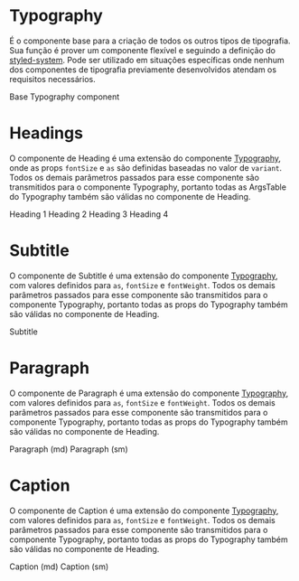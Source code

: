 

<Meta title='Data Display/Typography' />

# Typography

É o componente base para a criação de todos os outros tipos de tipografia. Sua função é prover um componente flexível e seguindo a definição do [styled-system](https://styled-system.com/api). Pode ser utilizado em situações específicas onde nenhum dos componentes de tipografia previamente desenvolvidos atendam os requisitos necessários.

<Canvas>
  <Story
    name='Typography'
    parameters={{
      design: {
        type: 'figma',
        url: 'https://www.figma.com/file/O3bKxIcsj2rc1FNIRclJyT/Design-System?node-id=100%3A2'
      }
    }}
  >
    <SaturnProvider>
      <Typography>Base Typography component</Typography>
    </SaturnProvider>
  </Story>
</Canvas>

<ArgsTable of={Typography} />

# Headings

O componente de Heading é uma extensão do componente [Typography](#typography), onde as props `fontSize` e `as` são definidas baseadas no valor de `variant`. Todos os demais parâmetros passados para esse componente são transmitidos para o componente Typography, portanto todas as ArgsTable do Typography também são válidas no componente de Heading.

<Canvas>
  <Story
    name='Headings'
    parameters={{
      design: {
        type: 'figma',
        url: 'https://www.figma.com/file/O3bKxIcsj2rc1FNIRclJyT/Design-System?node-id=100%3A2'
      }
    }}
  >
    <SaturnProvider>
      <Heading variant='h1'>Heading 1</Heading>
      <Heading variant='h2'>Heading 2</Heading>
      <Heading variant='h3'>Heading 3</Heading>
      <Heading variant='h4'>Heading 4</Heading>
    </SaturnProvider>
  </Story>
</Canvas>

<ArgsTable of={Heading} />

# Subtitle

O componente de Subtitle é uma extensão do componente [Typography](#typography), com valores definidos para `as`, `fontSize` e `fontWeight`. Todos os demais parâmetros passados para esse componente são transmitidos para o componente Typography, portanto todas as props do Typography também são válidas no componente de Heading.

<Canvas>
  <Story
    name='Subtitle'
    parameters={{
      design: {
        type: 'figma',
        url: 'https://www.figma.com/file/O3bKxIcsj2rc1FNIRclJyT/Design-System?node-id=100%3A2'
      }
    }}
  >
    <ThemeProvider>
      <Subtitle>Subtitle</Subtitle>
    </ThemeProvider>
  </Story>
</Canvas>

<ArgsTable of={Subtitle} />

# Paragraph

O componente de Paragraph é uma extensão do componente [Typography](#typography), com valores definidos para `as`, `fontSize` e `fontWeight`. Todos os demais parâmetros passados para esse componente são transmitidos para o componente Typography, portanto todas as props do Typography também são válidas no componente de Heading.

<Canvas>
  <Story
    name='Paragraph'
    parameters={{
      design: {
        type: 'figma',
        url: 'https://www.figma.com/file/O3bKxIcsj2rc1FNIRclJyT/Design-System?node-id=100%3A2'
      }
    }}
  >
    <ThemeProvider>
      <Paragraph>Paragraph (md)</Paragraph>
      <Paragraph variant='sm'>Paragraph (sm)</Paragraph>
    </ThemeProvider>
  </Story>
</Canvas>

<ArgsTable of={Paragraph} />

# Caption

O componente de Caption é uma extensão do componente [Typography](#typography), com valores definidos para `as`, `fontSize` e `fontWeight`. Todos os demais parâmetros passados para esse componente são transmitidos para o componente Typography, portanto todas as props do Typography também são válidas no componente de Heading.

<Canvas>
  <Story
    name='Caption'
    parameters={{
      design: {
        type: 'figma',
        url: 'https://www.figma.com/file/O3bKxIcsj2rc1FNIRclJyT/Design-System?node-id=100%3A2'
      }
    }}
  >
    <ThemeProvider>
      <Caption>Caption (md)</Caption>
      <Caption variant='sm'>Caption (sm)</Caption>
    </ThemeProvider>
  </Story>
</Canvas>

<ArgsTable of={Paragraph} />

